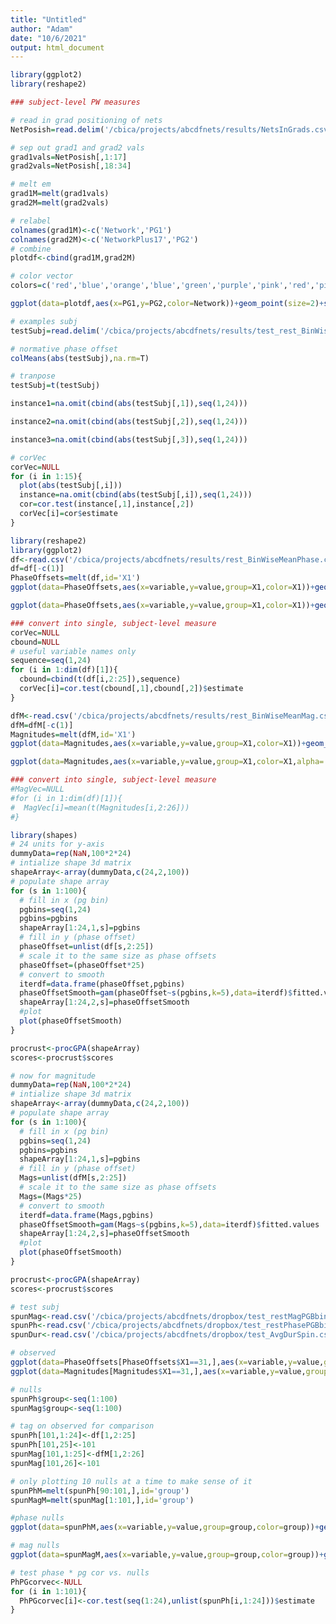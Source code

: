 ```yaml
---
title: "Untitled"
author: "Adam"
date: "10/6/2021"
output: html_document
---
```


```r
library(ggplot2)
library(reshape2)

### subject-level PW measures

# read in grad positioning of nets
NetPosish=read.delim('/cbica/projects/abcdfnets/results/NetsInGrads.csv',header=T,sep=',')

# sep out grad1 and grad2 vals
grad1vals=NetPosish[,1:17]
grad2vals=NetPosish[,18:34]

# melt em
grad1M=melt(grad1vals)
grad2M=melt(grad2vals)

# relabel
colnames(grad1M)<-c('Network','PG1')
colnames(grad2M)<-c('NetworkPlus17','PG2')
# combine
plotdf<-cbind(grad1M,grad2M)

# color vector
colors=c('red','blue','orange','blue','green','purple','pink','red','pink','purple','blue','red','blue','green','orange','darkslateblue','orange')

ggplot(data=plotdf,aes(x=PG1,y=PG2,color=Network))+geom_point(size=2)+scale_color_manual(values=colors)+theme_classic()
```

```r
# examples subj
testSubj=read.delim('/cbica/projects/abcdfnets/results/test_rest_BinWisePhase.csv',header=F,sep=' ')

# normative phase offset
colMeans(abs(testSubj),na.rm=T)

# tranpose
testSubj=t(testSubj)

instance1=na.omit(cbind(abs(testSubj[,1]),seq(1,24)))

instance2=na.omit(cbind(abs(testSubj[,2]),seq(1,24)))

instance3=na.omit(cbind(abs(testSubj[,3]),seq(1,24)))

# corVec
corVec=NULL
for (i in 1:15){
  plot(abs(testSubj[,i]))
  instance=na.omit(cbind(abs(testSubj[,i]),seq(1,24)))
  cor=cor.test(instance[,1],instance[,2])
  corVec[i]=cor$estimate
}
```

```r
library(reshape2)
library(ggplot2)
df<-read.csv('/cbica/projects/abcdfnets/results/rest_BinWiseMeanPhase.csv')
df=df[-c(1)]
PhaseOffsets=melt(df,id='X1')
ggplot(data=PhaseOffsets,aes(x=variable,y=value,group=X1,color=X1))+geom_line(alpha=.5)+scale_color_gradientn(colours = rainbow(5))

ggplot(data=PhaseOffsets,aes(x=variable,y=value,group=X1,color=X1))+geom_smooth(method='gam',alpha=.2,se=F)+scale_color_gradientn(colours = rainbow(5))+theme_classic()+xlab('PG Bin')+ylab('Phase Offset from top PG bin')

### convert into single, subject-level measure
corVec=NULL
cbound=NULL
# useful variable names only
sequence=seq(1,24)
for (i in 1:dim(df)[1]){
  cbound=cbind(t(df[i,2:25]),sequence)
  corVec[i]=cor.test(cbound[,1],cbound[,2])$estimate
}
```

```r
dfM<-read.csv('/cbica/projects/abcdfnets/results/rest_BinWiseMeanMag.csv')
dfM=dfM[-c(1)]
Magnitudes=melt(dfM,id='X1')
ggplot(data=Magnitudes,aes(x=variable,y=value,group=X1,color=X1))+geom_line(alpha=.5)+scale_color_gradientn(colours = rainbow(5))+theme_classic()+xlab('PG Bin')+ylab('Mean Magnitude of Wave Peak')

ggplot(data=Magnitudes,aes(x=variable,y=value,group=X1,color=X1,alpha=.3))+geom_smooth(method='gam',alpha=.2,se=F)+scale_color_gradientn(colours = rainbow(5))+theme_classic()+xlab('PG Bin')+ylab('Mean Magnitude of Wave Peak')

### convert into single, subject-level measure
#MagVec=NULL
#for (i in 1:dim(df)[1]){
#  MagVec[i]=mean(t(Magnitudes[i,2:26]))
#}

```

```r
library(shapes)
# 24 units for y-axis
dummyData=rep(NaN,100*2*24)
# intialize shape 3d matrix
shapeArray<-array(dummyData,c(24,2,100))
# populate shape array
for (s in 1:100){
  # fill in x (pg bin)
  pgbins=seq(1,24)
  pgbins=pgbins
  shapeArray[1:24,1,s]=pgbins
  # fill in y (phase offset)
  phaseOffset=unlist(df[s,2:25])
  # scale it to the same size as phase offsets
  phaseOffset=(phaseOffset*25)
  # convert to smooth
  iterdf=data.frame(phaseOffset,pgbins)
  phaseOffsetSmooth=gam(phaseOffset~s(pgbins,k=5),data=iterdf)$fitted.values
  shapeArray[1:24,2,s]=phaseOffsetSmooth
  #plot
  plot(phaseOffsetSmooth)
}

procrust<-procGPA(shapeArray)
scores<-procrust$scores
```

```r
# now for magnitude
dummyData=rep(NaN,100*2*24)
# intialize shape 3d matrix
shapeArray<-array(dummyData,c(24,2,100))
# populate shape array
for (s in 1:100){
  # fill in x (pg bin)
  pgbins=seq(1,24)
  pgbins=pgbins
  shapeArray[1:24,1,s]=pgbins
  # fill in y (phase offset)
  Mags=unlist(dfM[s,2:25])
  # scale it to the same size as phase offsets
  Mags=(Mags*25)
  # convert to smooth
  iterdf=data.frame(Mags,pgbins)
  phaseOffsetSmooth=gam(Mags~s(pgbins,k=5),data=iterdf)$fitted.values
  shapeArray[1:24,2,s]=phaseOffsetSmooth
  #plot
  plot(phaseOffsetSmooth)
}

procrust<-procGPA(shapeArray)
scores<-procrust$scores
```

```r
# test subj
spunMag<-read.csv('/cbica/projects/abcdfnets/dropbox/test_restMagPGBbinSpin.csv',header=F)
spunPh<-read.csv('/cbica/projects/abcdfnets/dropbox/test_restPhasePGBbinSpin.csv',header=F)
spunDur<-read.csv('/cbica/projects/abcdfnets/dropbox/test_AvgDurSpin.csv',header=F)

# observed
ggplot(data=PhaseOffsets[PhaseOffsets$X1==31,],aes(x=variable,y=value,group=X1))+geom_line(alpha=.5)+theme_classic()
ggplot(data=Magnitudes[Magnitudes$X1==31,],aes(x=variable,y=value,group=X1))+geom_line(alpha=.5)+ylim(0,.7)+theme_classic()

# nulls
spunPh$group<-seq(1:100)
spunMag$group<-seq(1:100)

# tag on observed for comparison
spunPh[101,1:24]<-df[1,2:25]
spunPh[101,25]<-101
spunMag[101,1:25]<-dfM[1,2:26]
spunMag[101,26]<-101

# only plotting 10 nulls at a time to make sense of it
spunPhM=melt(spunPh[90:101,],id='group')
spunMagM=melt(spunMag[1:101,],id='group')

#phase nulls
ggplot(data=spunPhM,aes(x=variable,y=value,group=group,color=group))+geom_line(alpha=.7)+scale_color_gradientn(colours = rainbow(5))+theme_classic()+ylab('Phase Offset')+xlab('PG Bin')

# mag nulls
ggplot(data=spunMagM,aes(x=variable,y=value,group=group,color=group))+geom_line(alpha=.7)+scale_color_gradientn(colours = rainbow(5))+ylim(0,.7)+theme_classic()+ylab('Magnitude')+xlab('PG Bin')

# test phase * pg cor vs. nulls
PhPGcorvec<-NULL
for (i in 1:101){
  PhPGcorvec[i]<-cor.test(seq(1:24),unlist(spunPh[i,1:24]))$estimate
}
```